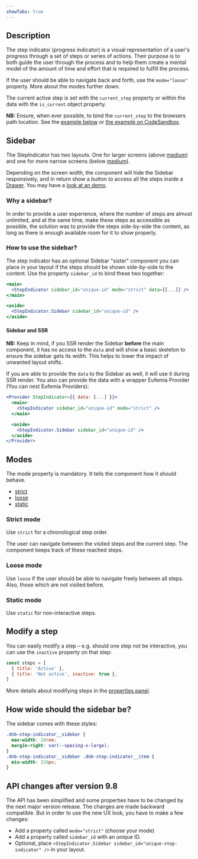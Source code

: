 ```yaml
---
showTabs: true
---
```


## Description

The step indicator (progress indicator) is a visual representation of a user's progress through a set of steps or series of actions. Their purpose is to both guide the user through the process and to help them create a mental model of the amount of time and effort that is required to fulfill the process.

If the user should be able to navigate back and forth, use the `mode="loose"` property. More about the modes further down.

The current active step is set with the `current_step` property or within the data with the `is_current` object property.

**NB:** Ensure, when ever possible, to bind the `current_step` to the browsers path location. See the [example below](/uilib/components/step-indicator/#stepindicator-with-a-router) or [the example on CodeSandbox](https://codesandbox.io/s/eufemia-step-indicator-with-reach-router-mhu0bh?file=/src/App.tsx).

## Sidebar

The StepIndicator has two layouts. One for larger screens (above [medium](/uilib/usage/layout/media-queries#media-queries-properties-table)) and one for more narrow screens (below [medium](/uilib/usage/layout/media-queries#media-queries-properties-table)).

Depending on the screen width, the component will hide the Sidebar responsively, and in return show a button to access all the steps inside a [Drawer](/uilib/components/drawer). You may have a [look at an demo](/uilib/components/step-indicator/#stepindicator-in-loose-mode).

### Why a sidebar?

In order to provide a user experience, where the number of steps are almost unlimited, and at the same time, make these steps as accessible as possible, the solution was to provide the steps side-by-side the content, as long as there is enough available room for it to show properly.

### How to use the sidebar?

The step indicator has an optional Sidebar "sister" component you can place in your layout if the steps should be shown side-by-side to the content. Use the property `sidebar_id` to bind these two together:

```jsx
<main>
  <StepIndicator sidebar_id="unique-id" mode="strict" data={[...]} />
</main>

<aside>
  <StepIndicator.Sidebar sidebar_id="unique-id" />
</aside>
```

#### Sidebar and SSR

**NB:** Keep in mind, if you SSR render the Sidebar **before** the main component, it has no access to the `data` and will show a basic skeleton to ensure the sidebar gets its width. This helps to lower the impact of unwanted layout shifts.

If you are able to provide the `data` to the Sidebar as well, it will use it during SSR render. You also can provide the data with a wrapper Eufemia Provider (You can nest Eufemia Providers):

```jsx
<Provider StepIndicator={{ data: [...] }}>
  <main>
    <StepIndicator sidebar_id="unique-id" mode="strict" />
  </main>

  <aside>
    <StepIndicator.Sidebar sidebar_id="unique-id" />
  </aside>
</Provider>
```

## Modes

The mode property is mandatory. It tells the component how it should behave.

- [strict](/uilib/components/step-indicator#strict-mode)
- [loose](/uilib/components/step-indicator#loose-mode)
- [static](/uilib/components/step-indicator#static-mode)

### Strict mode

Use `strict` for a chronological step order.

The user can navigate between the visited steps and the current step. The component keeps track of these reached steps.

### Loose mode

Use `loose` if the user should be able to navigate freely between all steps. Also, those which are not visited before.

### Static mode

Use `static` for non-interactive steps.

## Modify a step

You can easily modify a step – e.g. should one step not be interactive, you can use the `inactive` property on that step:

```js
const steps = [
  { title: 'Active' },
  { title: 'Not active', inactive: true },
]
```

More details about modifying steps in the [properties panel](/uilib/components/step-indicator/properties#steps-parameters).

## How wide should the sidebar be?

The sidebar comes with these styles:

```css
.dnb-step-indicator__sidebar {
  max-width: 20rem;
  margin-right: var(--spacing-x-large);
}
.dnb-step-indicator__sidebar .dnb-step-indicator__item {
  min-width: 320px;
}
```

## API changes after version 9.8

The API has been simplified and some properties have to be changed by the next major version release. The changes are made backward compatible. But in order to use the new UX look, you have to make a few changes:

- Add a property called `mode="strict"` (choose your mode)
- Add a property called `sidebar_id` with an unique ID.
- Optional, place `<StepIndicator.Sidebar sidebar_id="unique-step-indicator" />` in your layout.
